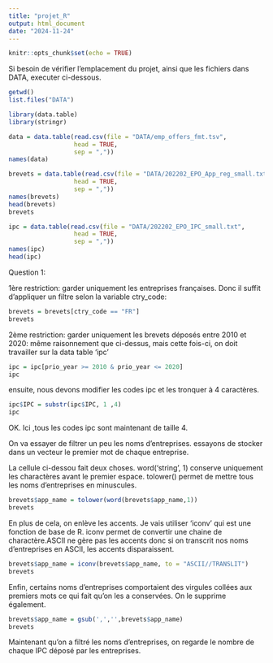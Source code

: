 ---
title: "projet_R"
output: html_document
date: "2024-11-24"
---

```{r setup, include=FALSE}
knitr::opts_chunk$set(echo = TRUE)
```


Si besoin de vérifier l'emplacement du projet, ainsi que les fichiers dans DATA, executer ci-dessous.

```{r}
getwd()
list.files("DATA")
```

```{r}
library(data.table)
library(stringr)

data = data.table(read.csv(file = "DATA/emp_offers_fmt.tsv",
                  head = TRUE,
                  sep = ","))
names(data)

```
```{r}

brevets = data.table(read.csv(file = "DATA/202202_EPO_App_reg_small.txt",
                  head = TRUE,
                  sep = ","))
names(brevets)
head(brevets)
brevets
```



```{r}
ipc = data.table(read.csv(file = "DATA/202202_EPO_IPC_small.txt",
                  head = TRUE,
                  sep = ","))
names(ipc)
head(ipc)
```
Question 1: 

1ère restriction: garder uniquement les entreprises françaises. 
Donc il suffit d'appliquer un filtre selon la variable ctry_code:

```{r}
brevets = brevets[ctry_code == "FR"]
brevets
```

2ème restriction: garder uniquement les brevets déposés entre 2010 et 2020: 
même raisonnement que ci-dessus, mais cette fois-ci, on doit travailler sur la data table 'ipc'

```{r}
ipc = ipc[prio_year >= 2010 & prio_year <= 2020]
ipc
```

ensuite, nous devons modifier les codes ipc et les tronquer à 4 caractères. 

```{r}
ipc$IPC = substr(ipc$IPC, 1 ,4)
ipc
```

OK. Ici ,tous les codes ipc sont maintenant de taille 4. 

On va essayer de filtrer un peu les noms d'entreprises. essayons de stocker dans un vecteur le premier mot de chaque entreprise.


La cellule ci-dessou fait deux choses. word('string', 1) conserve uniquement les charactères avant le premier espace. tolower() permet de mettre tous les noms d'entreprises en minuscules. 

```{r}
brevets$app_name = tolower(word(brevets$app_name,1))
brevets
```

En plus de cela, on enlève les accents. Je vais utiliser 'iconv' qui est une fonction de base de R. 
iconv permet de convertir une chaine de charactère.ASCII ne gère pas les accents donc si on transcrit nos noms d'entreprises en ASCII, les accents disparaissent.  

```{r}
brevets$app_name = iconv(brevets$app_name, to = "ASCII//TRANSLIT")
brevets
```

Enfin, certains noms d'entreprises comportaient des virgules collées aux premiers mots ce qui fait qu'on les a conservées. On le supprime également.

```{r}
brevets$app_name = gsub(',','',brevets$app_name)
brevets
```
Maintenant qu'on a filtré les noms d'entreprises, on regarde le nombre de chaque IPC déposé par les entreprises. 



